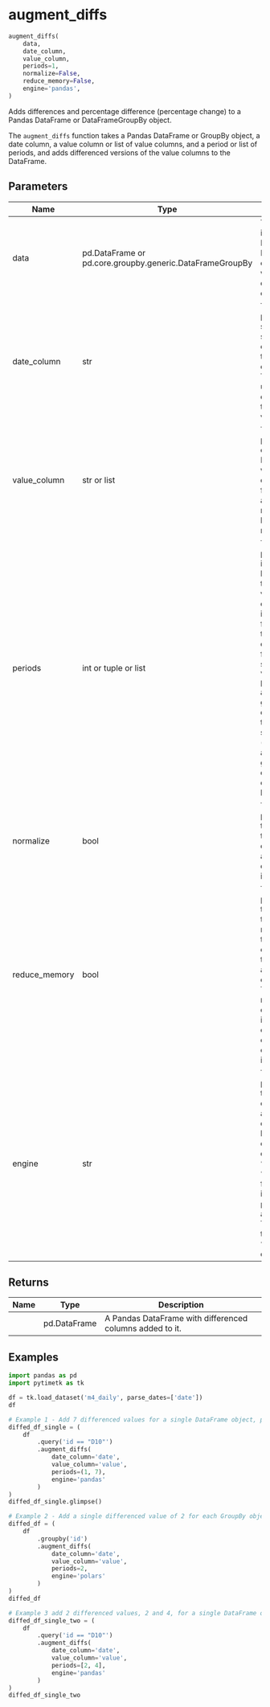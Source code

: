 # augment_diffs { #pytimetk.augment_diffs }

```python
augment_diffs(
    data,
    date_column,
    value_column,
    periods=1,
    normalize=False,
    reduce_memory=False,
    engine='pandas',
)
```

Adds differences and percentage difference (percentage change) to a Pandas DataFrame or DataFrameGroupBy object.

The `augment_diffs` function takes a Pandas DataFrame or GroupBy object, a 
date column, a value column or list of value columns, and a period or list of 
periods, and adds differenced versions of the value columns to the DataFrame.

## Parameters {.doc-section .doc-section-parameters}

| Name          | Type                                                     | Description                                                                                                                                                                                                                                                                                                                                                                                                                                                  | Default    |
|---------------|----------------------------------------------------------|--------------------------------------------------------------------------------------------------------------------------------------------------------------------------------------------------------------------------------------------------------------------------------------------------------------------------------------------------------------------------------------------------------------------------------------------------------------|------------|
| data          | pd.DataFrame or pd.core.groupby.generic.DataFrameGroupBy | The `data` parameter is the input DataFrame or DataFrameGroupBy object  that you want to add differenced columns to.                                                                                                                                                                                                                                                                                                                                         | _required_ |
| date_column   | str                                                      | The `date_column` parameter is a string that specifies the name of the  column in the DataFrame that contains the dates. This column will be  used to sort the data before adding the differenced values.                                                                                                                                                                                                                                                    | _required_ |
| value_column  | str or list                                              | The `value_column` parameter is the column(s) in the DataFrame that you  want to add differences values for. It can be either a single column name  (string) or a list of column names.                                                                                                                                                                                                                                                                      | _required_ |
| periods       | int or tuple or list                                     | The `periods` parameter is an integer, tuple, or list that specifies the  periods to shift values when differencing.   - If it is an integer, the function will add that number of differences    values for each column specified in the `value_column` parameter.   - If it is a tuple, it will generate differences from the first to the second    value (inclusive).   - If it is a list, it will generate differences based on the values in the list. | `1`        |
| normalize     | bool                                                     | The `normalize` parameter is used to specify whether to normalize the  differenced values as a percentage difference. Default is False.                                                                                                                                                                                                                                                                                                                      | `False`    |
| reduce_memory | bool                                                     | The `reduce_memory` parameter is used to specify whether to reduce the memory usage of the DataFrame by converting int, float to smaller bytes and str to categorical data. This reduces memory for large data but may impact resolution of float and will change str to categorical. Default is True.                                                                                                                                                       | `False`    |
| engine        | str                                                      | The `engine` parameter is used to specify the engine to use for  augmenting differences. It can be either "pandas" or "polars".   - The default value is "pandas".  - When "polars", the function will internally use the `polars` library    for augmenting diffs. This can be faster than using "pandas" for large    datasets.                                                                                                                            | `'pandas'` |

## Returns {.doc-section .doc-section-returns}

| Name   | Type         | Description                                              |
|--------|--------------|----------------------------------------------------------|
|        | pd.DataFrame | A Pandas DataFrame with differenced columns added to it. |

## Examples {.doc-section .doc-section-examples}

```python
import pandas as pd
import pytimetk as tk

df = tk.load_dataset('m4_daily', parse_dates=['date'])
df
```

```python
# Example 1 - Add 7 differenced values for a single DataFrame object, pandas engine
diffed_df_single = (
    df 
        .query('id == "D10"')
        .augment_diffs(
            date_column='date',
            value_column='value',
            periods=(1, 7),
            engine='pandas'
        )
)
diffed_df_single.glimpse()
```
```python
# Example 2 - Add a single differenced value of 2 for each GroupBy object, polars engine
diffed_df = (
    df 
        .groupby('id')
        .augment_diffs(
            date_column='date',
            value_column='value',
            periods=2,
            engine='polars'
        )
)
diffed_df
```

```python
# Example 3 add 2 differenced values, 2 and 4, for a single DataFrame object, pandas engine
diffed_df_single_two = (
    df 
        .query('id == "D10"')
        .augment_diffs(
            date_column='date',
            value_column='value',
            periods=[2, 4],
            engine='pandas'
        )
)
diffed_df_single_two
```